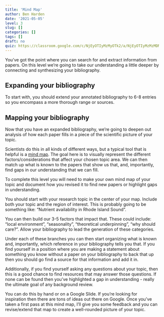 ```yaml
---
title: 'Mind Map'
author: Ben Harden
date: '2021-05-05'
level: 3
slug: []
categories: []
tags: []
draft: no
quiz: https://classroom.google.com/c/NjEyOTIyMzMyOTk2/a/NjEyOTIyMzMzMDM5/details
---
```


You've got the point where you can search for and extract information from papers. On this level we're going to take our understanding a little deeper by connecting and synthesizing your bibliography.

## Expanding your bibliography

To start with, you should extend your annotated bibliography to 6-8 entries so you encompass a more thorough range or sources.

## Mapping your bibliography

Now that you have an expanded bibliography, we're going to deepen out analysis of how each paper fills in a piece of the scientific picture of your topic.

Scientists do this in all kinds of different ways, but a typical tool that is helpful is a [mind map](https://mind-map.com/learn-how-to-mind-map/). The goal here is to visually represent the different factors/considerations that affect your chosen topic area. We can then match up what is known to the papers that show us that, and, importantly, find gaps in our understanding that we can fill.

To complete this level you will need to make your own mind map of your topic and document how you revised it to find new papers or highlight gaps in understanding.

You should start with your research topic in the center of your map. Include both your topic and the region of interest. This is probably going to be something like: "Nutrient availability in Rhode Island Sound".

You can then build our 3-5 factors that impact that. These could include: "local environment", "seasonality", "theoretical underpinning", "why should care?". Allow your bibliography to lead the generation of these categories. 

Under each of these branches you can then start organizing what is known and, importantly, which reference in your bibliography tells you that. If you find yourself in a position where you are making a statement about something you know without a paper on your bibliography to back that up then you should go find a source for that information and add it in.

Additionally, if you find yourself asking any questions about your topic, then this is a good chance to find resources that may answer those questions. If none can be found then you've highlighted a gap in understanding - really the ultimate goal of any background review.

You can do this by hand or on a Google Slide. If you're looking for inspiration then there are tons of ideas out there on Google. Once you've taken a first pass at this mind map, I'll give you some feedback and you can revise/extend that map to create a well-rounded picture of your topic.
